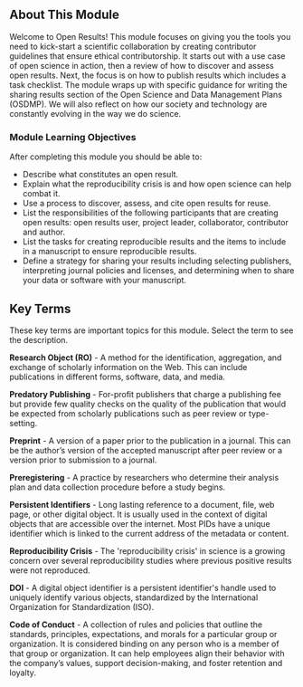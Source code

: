 
<Banner title='OS101 Module 5: Open Results' subTitle='Welcome to Open Science 101: Open Results' bgImage='./images/banners/Module5.png' bgColor='#0a8095' opacity='0.7'/>

## About This Module

Welcome to Open Results! This module focuses on giving you the tools you need to kick-start a scientific collaboration by creating contributor guidelines that ensure ethical contributorship. It starts out with a use case of open science in action, then a review of how to discover and assess open results. Next, the focus is on how to publish results which includes a task checklist. The module wraps up with specific guidance for writing the sharing results section of the Open Science and Data Management Plans (OSDMP). We will also reflect on how our society and technology are constantly evolving in the way we do science.

### Module Learning Objectives

After completing this module you should be able to:

- Describe what constitutes an open result.
- Explain what the reproducibility crisis is and how open science can help combat it.
- Use a process to discover, assess, and cite open results for reuse.
- List the responsibilities of the following participants that are creating open results: open results user, project leader, collaborator, contributor and author.
- List the tasks for creating reproducible results and the items to include in a manuscript to ensure reproducible results.
- Define a strategy for sharing your results including selecting publishers, interpreting journal policies and licenses, and determining when to share your data or software with your manuscript.

## Key Terms

These key terms are important topics for this module. Select the term to see the description.

**Research Object (RO)** - A method for the identification, aggregation, and exchange of scholarly information on the Web. This can include publications in different forms, software, data, and media.

**Predatory Publishing** - For-profit publishers that charge a publishing fee but provide few quality checks on the quality of the publication that would be expected from scholarly publications such as peer review or type-setting.

**Preprint** - A version of a paper prior to the publication in a journal. This can be the author’s version of the accepted manuscript after peer review or a version prior to submission to a journal.

**Preregistering** - A practice by researchers who determine their analysis plan and data collection procedure before a study begins.

**Persistent Identifiers** - Long lasting reference to a document, file, web page, or other digital object. It is usually used in the context of digital objects that are accessible over the internet. Most PIDs have a unique identifier which is linked to the current address of the metadata or content.

**Reproducibility Crisis** - The 'reproducibility crisis' in science is a growing concern over several reproducibility studies where previous positive results were not reproduced.

**DOI** - A digital object identifier is a persistent identifier's handle used to uniquely identify various objects, standardized by the International Organization for Standardization (ISO).

**Code of Conduct** - A collection of rules and policies that outline the standards, principles, expectations, and morals for a particular group or organization. It is considered binding on any person who is a member of that group or organization. It can help employees align their behavior with the company’s values, support decision-making, and foster retention and loyalty.